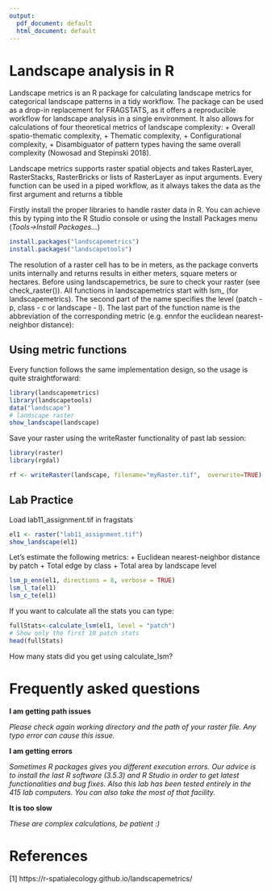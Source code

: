 ```yaml
---
output:
  pdf_document: default
  html_document: default
---
```

# Landscape analysis in R {#week7}

Landscape metrics is an R package for calculating landscape metrics for categorical landscape patterns in a tidy workflow. The package can be used as a drop-in replacement for FRAGSTATS, as it offers a reproducible workflow for landscape analysis in a single environment.
It also allows for calculations of four theoretical metrics of landscape complexity:
+ Overall spatio-thematic complexity,
+ Thematic complexity,
+ Configurational complexity,
+ Disambiguator of pattern types having the same overall complexity (Nowosad and Stepinski 2018).

Landscape metrics supports raster spatial objects and takes RasterLayer, RasterStacks, RasterBricks or lists of RasterLayer as input arguments. Every function can be used in a piped workflow, as it always takes the data as the first argument and returns a tibble


Firstly install the proper libraries to handle raster data in R. You can achieve this by typing into the R Studio console or using the Install Packages menu (_Tools->Install Packages..._)

```r
install.packages("landscapemetrics")
install.packages("landscapetools")
```


The resolution of a raster cell has to be in meters, as the package converts units internally and returns results in either meters, square meters or hectares. Before using landscapemetrics, be sure to check your raster (see check_raster()).
All functions in landscapemetrics start with lsm_ (for landscapemetrics). The second part of the name specifies the level (patch - p, class - c or landscape - l). The last part of the function name is the abbreviation of the corresponding metric (e.g. ennfor the euclidean nearest-neighbor distance):

## Using metric functions

Every function follows the same implementation design, so the usage is quite straightforward:

```r
library(landscapemetrics)
library(landscapetools)
data("landscape")
# landscape raster
show_landscape(landscape)
```

Save your raster using the writeRaster functionality of past lab session:

```r
library(raster)
library(rgdal)

rf <- writeRaster(landscape, filename="myRaster.tif",  overwrite=TRUE)
```

## Lab Practice

Load lab11_assignment.tif in fragstats 

```r
el1 <- raster("lab11_assignment.tif")
show_landscape(el1)
```

Let's estimate the following metrics:
+ Euclidean nearest-neighbor distance by patch
+ Total edge by class
+ Total area by landscape level 

```r
lsm_p_enn(el1, directions = 8, verbose = TRUE)
lsm_l_ta(el1)
lsm_c_te(el1)
```

If you want to calculate all the stats you can type: 

```r
fullStats<-calculate_lsm(el1, level = "patch")
# Show only the first 10 patch stats
head(fullStats)
```

How many stats did you get using calculate_lsm?

# Frequently asked questions

**I am getting path issues**

_Please check again working directory and the path of your raster file. Any typo error can cause this issue._

**I am getting errors**

_Sometimes R packages gives you different execution errors. Our advice is to install the last R software (3.5.3) and R Studio in order to get latest functionalities and bug fixes. Also this lab has been tested entirely in the 415 lab computers. You can also take the most of that facility._

**It is too slow**

_These are complex calculations, be patient :)_

# References

[1] https://r-spatialecology.github.io/landscapemetrics/

